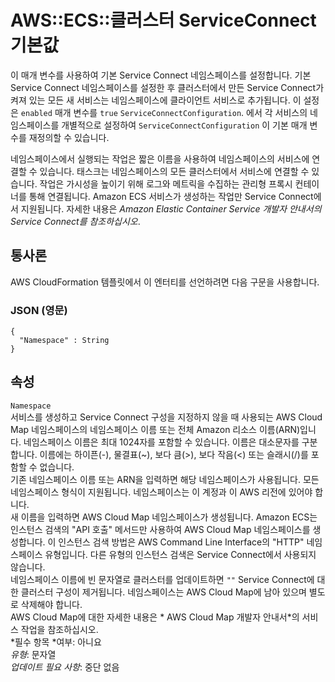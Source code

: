 # AWS::ECS::클러스터 ServiceConnect기본값

이 매개 변수를 사용하여 기본 Service Connect 네임스페이스를 설정합니다. 기본 Service Connect 네임스페이스를 설정한 후 클러스터에서 만든 Service Connect가 켜져 있는 모든 새 서비스는 네임스페이스에 클라이언트 서비스로 추가됩니다. 이 설정은 `enabled` 매개 변수를 `true` `ServiceConnectConfiguration`. 에서 각 서비스의 네임스페이스를 개별적으로 설정하여 `ServiceConnectConfiguration` 이 기본 매개 변수를 재정의할 수 있습니다.

네임스페이스에서 실행되는 작업은 짧은 이름을 사용하여 네임스페이스의 서비스에 연결할 수 있습니다. 태스크는 네임스페이스의 모든 클러스터에서 서비스에 연결할 수 있습니다. 작업은 가시성을 높이기 위해 로그와 메트릭을 수집하는 관리형 프록시 컨테이너를 통해 연결됩니다. Amazon ECS 서비스가 생성하는 작업만 Service Connect에서 지원됩니다. 자세한 내용은 _Amazon Elastic Container Service 개발자 안내서의 Service Connect를 참조하십시오_.

## 통사론

AWS CloudFormation 템플릿에서 이 엔터티를 선언하려면 다음 구문을 사용합니다.

### JSON (영문)

```
{
  "Namespace" : String
}
```

## 속성

`Namespace`  
서비스를 생성하고 Service Connect 구성을 지정하지 않을 때 사용되는 AWS Cloud Map 네임스페이스의 네임스페이스 이름 또는 전체 Amazon 리소스 이름(ARN)입니다. 네임스페이스 이름은 최대 1024자를 포함할 수 있습니다. 이름은 대소문자를 구분합니다. 이름에는 하이픈(-), 물결표(~), 보다 큼(>), 보다 작음(<) 또는 슬래시(/)를 포함할 수 없습니다.  
기존 네임스페이스 이름 또는 ARN을 입력하면 해당 네임스페이스가 사용됩니다. 모든 네임스페이스 형식이 지원됩니다. 네임스페이스는 이 계정과 이 AWS 리전에 있어야 합니다.  
새 이름을 입력하면 AWS Cloud Map 네임스페이스가 생성됩니다. Amazon ECS는 인스턴스 검색의 "API 호출" 메서드만 사용하여 AWS Cloud Map 네임스페이스를 생성합니다. 이 인스턴스 검색 방법은 AWS Command Line Interface의 "HTTP" 네임스페이스 유형입니다. 다른 유형의 인스턴스 검색은 Service Connect에서 사용되지 않습니다.  
 네임스페이스 이름에 빈 문자열로 클러스터를 업데이트하면 `""` Service Connect에 대한 클러스터 구성이 제거됩니다. 네임스페이스는 AWS Cloud Map에 남아 있으며 별도로 삭제해야 합니다.  
AWS Cloud Map에 대한 자세한 내용은 * AWS Cloud Map 개발자 안내서*의 서비스 작업을 참조하십시오.  
*필수 항목 *여부: 아니요  
_유형_: 문자열  
_업데이트 필요 사항_: 중단 없음
